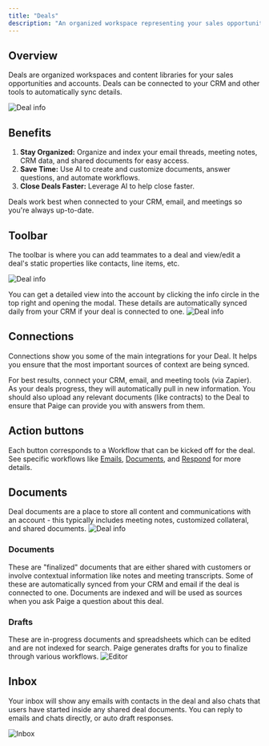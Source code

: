 ```yaml
---
title: "Deals"
description: "An organized workspace representing your sales opportunities and accounts."
---
```


## Overview
Deals are organized workspaces and content libraries for your sales opportunities and accounts. Deals can be connected to your CRM and other tools to automatically sync details.

<img src="/images/deal-home.png" alt="Deal info" />

## Benefits
1. **Stay Organized:** Organize and index your email threads, meeting notes, CRM data, and shared documents for easy access.
2. **Save Time:** Use AI to create and customize documents, answer questions, and automate workflows.
3. **Close Deals Faster:** Leverage AI to help close faster.


<Tip>
Deals work best when connected to your CRM, email, and meetings so you're always up-to-date.
</Tip>


## Toolbar
The toolbar is where you can add teammates to a deal and view/edit a deal's static properties like contacts, line items, etc.

<img src="/images/dealinfo.png" alt="Deal info" />

You can get a detailed view into the account by clicking the info circle in the top right and opening the modal. These details are automatically synced daily from your CRM if your deal is connected to one.
<img src="/images/dealinformation.png" alt="Deal info" />

## Connections
Connections show you some of the main integrations for your Deal. It helps you ensure that the most important sources of context are being synced. 

For best results, connect your CRM, email, and meeting tools (via Zapier). As your deals progress, they will automatically pull in new information.
You should also upload any relevant documents (like contracts) to the Deal to ensure that Paige can provide you with answers from them.

## Action buttons
Each button corresponds to a Workflow that can be kicked off for the deal. See specific workflows like [Emails](../workflows/emails), [Documents](../workflows/content-generation), and [Respond](../workflows/sq-responses) for more details.

## Documents
Deal documents are a place to store all content and communications with an account - this typically includes meeting notes, customized collateral, and shared documents.
<img src="/images/deal-documents.png" alt="Deal info" />

### Documents
These are "finalized" documents that are either shared with customers or involve contextual information like notes and meeting transcripts. Some of these are automatically synced from your CRM and email if the deal is connected to one.
Documents are indexed and will be used as sources when you ask Paige a question about this deal.

### Drafts
These are in-progress documents and spreadsheets which can be edited and are not indexed for search. Paige generates drafts for you to finalize through various workflows.
<img src="/images/deal-documents-tab.png" alt="Editor" />

## Inbox
Your inbox will show any emails with contacts in the deal and also chats that users have started inside any shared deal documents.
You can reply to emails and chats directly, or auto draft responses.

<img src="/images/deal-inbox.png" alt="Inbox" />
